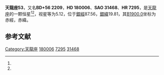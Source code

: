 {{Starbox begin
| name = 天龍座53
}}
{{Starbox observe
| epoch = [[J2000.0|J2000.0]]
| constell = [[天龍座|天龍座]]<ref name=SIMBAD>{{cite web
 | url=http://simbad.u-strasbg.fr/simbad/sim-id?Ident=HR+7295
 | title=Pulsating variable Star
 | publisher=Centre de Données astronomiques de Strasbourg
 | work=SIMBAD
 | accessdate=2012-07-13
 | archive-date=2020-06-01
 | archive-url=https://web.archive.org/web/20200601011256/http://simbad.u-strasbg.fr/simbad/sim-id?Ident=HR+7295
 | dead-url=no
 }}</ref><ref name=DATA>{{cite web
 | url=http://vizier.u-strasbg.fr/viz-bin/VizieR-5?-out.add=.&-source=5050&-corr=PK=HR&-out.max=9999&HR=7295
 | title=VizieR Detailed Page
 | accessdate=2012-07-13
 | archive-date=2020-06-01
 | archive-url=https://web.archive.org/web/20200601011302/http://vizier.u-strasbg.fr/viz-bin/VizieR-5?-out.add=.&-source=5050&-corr=PK%3DHR&-out.max=9999&HR=7295
 | dead-url=no
 }}</ref>
| 星官 = 
| ra = {{RA|19|11|40.5}}<ref name=SIMBAD /><ref name=DATA />
| dec = {{DEC|+56|51|33}}<ref name=SIMBAD /><ref name=DATA />
| appmag_v = 5.12<ref name=SIMBAD /><ref name=DATA />
}}
{{Starbox character
| class = G8III<ref name=SIMBAD /><ref name=DATA />
| b-v = 1.01<ref name=SIMBAD /><ref name=DATA />
| u-b = 0.84<ref name=SIMBAD /><ref name=DATA />
| r-i = 0.49<ref name=SIMBAD /><ref name=DATA />
| variable = 
}}
{{Starbox astrometry
| radial_v = 0.84
| prop_mo_ra = -16
| parallax = 0.012
| p_error = 
}}
{{Starbox catalog
| names =BD+56 2209，[[SAO星表|SAO]] 31468，[[HD星表|HD]] 180006，[[HR星表|HR]] 7295}}
{{Starbox reference |Simbad=HR+7295}}
{{Starbox end}}

'''天龍座53'''，又名'''BD+56 2209'''，'''HD 180006'''、'''SAO 31468'''、'''HR 7295'''，是[[天龍座|天龍座]]的一颗恒星<ref name=SIMBAD /><ref name=DATA />，视星等为5.12，位于[[銀道座標系|銀經]]87.56，[[銀道座標系|銀緯]]19.81，其[[B1900.0|B1900.0]]坐标为赤經{{RA|19|9|47.1}}，赤緯{{DEC|+56|19.81|20}}。

== 参考文献 ==
{{reflist}}

{{star-stub}}

{{天龍座恒星}}
{{星官|扶筐|7|4}}
[[Category:天龍座|Category:天龍座]]
[[Category:HD和HDE天體|180006]]
[[Category:HR天體|7295]]
[[Category:SAO天體|31468]]
